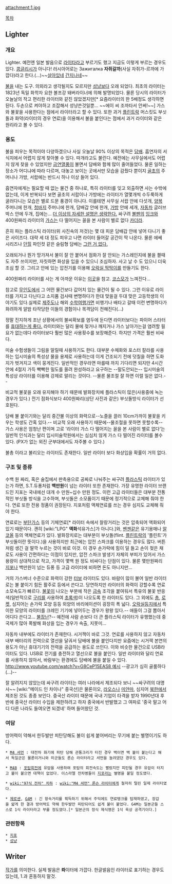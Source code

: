 attachment:1.jpg

[[목차]]

== Lighter == 

=== 개요 ===
Lighter. 예전엔 일본 발음으로 [[라이타]]라고 부르기도 했고 지금도 이렇게 부르는 경우도 있다. [[콩글리시]]가 아니다!
러시아어로는 Зажигалка '''자쥐갈까'''(사실 자쥐가-르까에 가깝다)라고 한다.(...)~~[[살아있네]] [[간지]]나네~~

[[불]]을 내는 도구. 의외라고 생각될지도 모르지만 [[성냥]]보다 오래 되었다. 최초의 라이터는 1823년 독일 화학자 요한 볼프강 돼버라이너에 의해 발명되었다. 물론 당시의 라이터가 오늘날의 작고 편리한 라이터와 같진 않았겠지만[* 요즘라이터의 한 5배정도 생각하면 된다. 두손으로 켜야하고 조잡해서 성냥쓴것일뿐... ~~에이 씨 조까타서 안써!~~] 가스와 불꽃을 사용한다는 점에서 라이터라고 할 수 있다. 또한 과거 [[플린트락]] 머스킷도 부싯돌과 화약(라이터의 경우 연료)을 이용해서 불을 붙인다는 점에서 과거 라이터와 같은 원리라고 볼 수 있다.


=== 용도 ===
불을 피우는 목적이야 다양하겠으나 사실 오늘날 90% 이상의 목적은 [[담배]]. 흡연자의 서식지에서 어렵지 않게 찾아볼 수 있다. 따개라고도 불린다. 예전에는 사무실에서도 어렵지 않게 찾을 수 있었지만 [[금연]]열풍이 불면서 담배와 함께 많이 줄어들었다. 물론 일하는 장소가 어디냐에 따라 다르며, 대놓고 보이는 곳에서만 모습을 감췄다 뿐이지 [[골초]]의 주머니나 가방, 서랍에는 반드시 하나 이상 들어 있다.

흡연자에게는 필요할 때 없는 물건 중 하나로, 특히 라이터를 잊고 외출하면 사는 수밖에 없는데, 이게 반복되다 보면 골초의 서랍이나 가방에는 라이터가 열몇개씩 수두룩하게 굴러다니는 모습은 별로 드문 풍경이 아니다. 이를테면 사무실 서랍 안에 다섯개, [[양복]] 주머니에 한개, [[청바지]] 주머니에 한개, 담배갑 안에 한개, [[가방]] 안에 세개, [[자동차]] 글러브박스 안에 두개, 집에는... [[더 이상의 자세한 설명은 생략한다.]] 싸구려 [[볼펜]]의 [[잉크]]와 400원짜리 라이터의 [[가스]]는 다 떨어지는 꼴을 본 사람이 별로 없다 [[카더라]].

흔히 파는 플라스틱 라이터(위 사진속의 저것)는 몇 대 피운 담배갑 안에 넣어 다니기 좋은 사이즈다. 대략 세 대 정도 피우고 나면 라이터 들어갈 공간이 딱 나온다. 물론 에쎄 시리즈나 [[던힐]] 파인컷 같은 슬림형 담배는 [[그런 거 없다.]]

오래되거나 뭔가 망가져서 불이 잘 안 붙어서 점화가 잘 안되는 가스레인지에 불을 켤때도 자주 쓰이지만, 자칫하면 화상을 입을 수 있으니 조심하자. 사고 날 수 도 있으니 더욱 조심 할 것. 그리고 안에 있는 압전기를 이용해 [[오락실 딱딱이]]를 만들기도 한다.

400원짜리 라이터를 사는 게 아까운 이유는 [http://kin.naver.com/qna/detail.nhn?d1id=5&dirId=506&docId=115916022&answerNo=1 이곳]을 참고. [[코스모]]가 느껴진다...

참고로 [[무인도]]에서 그 어떤 물건보다 값어치 있는 물건이 될 수 있다. 그런 이유로 라이터를 가지고 다닌다고 소지품 검사때 변명하다가 한대 맞을걸 두대 맞은 고등학생의 이야기도 있다.실제로 [[제주도]]나 해외 [[수학여행]]가면 비행기나 배타고 갈때 이런 변명하다가 화려하게 알밤 타작당한 이들의 경험이나 목격담이 전해진다(…)

정말 진지하게 조난 상황에서의 불씨확보를 염두에 둔다면 라이터보다는 파이어 스타터를 [http://blog.daum.net/abcde84/10 휴대하는게 좋다.] 라이터와는 달리 물에 젖거나 깨지거나 가스 날아가는걸 염려할 필요가 없는데다 라이터보다 훨씬 많은 사용횟수를 보장해준다. 하지만 가격은 훨씬 비싸다.

미술 수험생들이 그림을 말릴때 사용하기도 한다. 대부분 수체화와 포스터 칼라를 사용하는 입시미술의 특성상 물을 용제로 사용하는데 이게 건조되기 전에 덧칠을 하면 도화지가 벗겨지고 색이 뭉게진다. 일반적인 경우라면 마를때 까지 기다리면 되지만 4시간 안에 4절지 가득 빡빡한 밀도를 올려 완성하라고 요구하는 --말도안되는-- 입시미술의 특성상 라이터를 이용해 강제로 말리는 것이다. --물론 물조절 잘 하면 이럴 일은 없다.--

비교적 불꽃을 오래 유지해야 하기 때문에 발화장치에 플라스틱이 많은(사용중에 녹는경우가 있다.) 전기 점화식보다 400원짜리(상단 사진과 같은) 부싯돌방식 라이터가 선호된다. 

담배 불 붙이기와는 달리 중간불 이상의 화력으로--노즐을 끌러 10cm가까이 불꽃을 키우는 학생도 간혹 있다.-- 비교적 오래 사용하기 때문에--물조절을 못하면 못할수록-- 가스 사용은 엄청난 편이며 고로 '라이터 가스 다 떨어지는 꼴을 본 사람이 별로 없다'는 일반적 인식과는 달리 입시미술학원에서는 심심치 않게 가스 다 떨어진 라이터를 볼수 있다. (PX가 없는 외진 군부대에서도 자주볼 수 있다.)

불총 이라고 불리오는 라이터도 존재한다. 일반 라이터 보다 화상입을 확률이 거의 없다.
=== 구조 및 종류 ===
수백 원 짜리, 혹은 술집에서 판촉용으로 공짜로 나눠주는 싸구려 [[플라스틱]] 라이터가 있는가 하면, S.T.듀퐁처럼 '''백만원'''이 넘는 라이터 또한 존재한다. 가장 유명한 라이터 브랜드인 지포는 국내에선 대개 수 만원~십수 만원 정도. 이런 고급 라이터들은 대부분 전통적인 부싯돌 방식을 고수하며, 부싯돌은 소모품이기 때문에 정기적으로 교체해 줘야 한다. 연료 또한 전용 정품이 권장된다. 지포처럼 액체연료를 쓰는 경우 심지도 교체해 줘야 한다.

연료로는 [[부탄가스]] 등의 기체연료[* 라이터 속에서 찰랑거리는 것은 압축되어 액화되어 있기 때문이다. 괜히 [wiki:"LPG" '''액화'''석유가스]가 아니다.]와, [[벤젠]]같은 유기용매나 [[알코올]] 등의 액체연료가 있다. 발화장치로는 대부분이 부싯돌(flint. [[플린트락]]의 '플린트'가 부싯돌이란 뜻이다.)을 사용하지만 최근에는 압전 스파크를 이용하는 경우도 많다. 버튼처럼 생긴 걸 딸깍 누르는 것이 바로 이것. 이 경우 손가락에 힘이 덜 들고 손이 젖은 채로도 사용이 간편하다는 이점이 있지만, 압전 스파크 발생기 자체의 부피가 있어서 가스 용량이 상대적으로 작고, 가격이 몇백 원 정도 비싸다는 단점이 있다. 물론 몇만원짜리 [[지포]]나 백만원이 넘는 듀퐁 등 고급 라이터에 비하면 돈도 아니지만...

거의 가스버너 수준으로 화력이 강한 [[터보]] 라이터도 있다. 바람이 많이 불어 일반 라이터로는 불 붙이기 힘든 활주로 등에서 쓴다고. 당연하지만 라이터의 화력이 강할수록 연료 소모속도가 빠르다. [[불꽃]]이 나오는 부분에 작은 [[금속]] 조각을 붙여둬서 특유의 불꽃 반응색(일반적으로 [[구리]]를 사용하여 [[초록색]])이 나오도록 한 라이터도 있다. 그 외에도 [[총]], [[로켓]], 심지어는 손가락 모양 등등 외양의 바리에이션이 굉장히 폭 넓다. [[오락실]]등지에서 특이한 모양의 라이터를 크레인 기기에 넣어두는 경우가 왕왕 있다.-- 애들이 그걸 뽑아서 어디다 쓴다고... [[불장난]]?-- 예전에 사람 손보다 더 큰 플라스틱 라이터가 유행했는데 중국제가 많아 폭발해 화상을 입는 경우가 속출, 지못미...

자동차 내부에도 라이터가 존재한다. 시거잭이 바로 그것. 연료를 사용하지 않고 자동차 내부 배터리의 전력으로 열선을 달궈서 담배에 불을 붙인다지만 요즘에는 시거잭 본연의 용도가 아닌 휴대기기의 전력을 공급하는 용도로 쓰인다.
이와 비슷한 물건으로 USB라이터도 있다. USB로 전기를 충전하고 열선으로 불을 붙인다. 일반 라이터와 달리 연료를 사용하지 않아서, 바람부는 환경에도 담배에 불을 붙일 수 있다. [[http://www.youtube.com/watch?v=G8CeP15EAS8 예시]] --광고가 심히 골룸하다 (...)--

잘 알려지지 않았는데 싸구려 라이터는 여러 나라에서 제조되다 보니 ~~싸구려의 대명사~~ [wiki:"메이드 인 차이나" 중국산]은 물론이오, [[라오스]]나 [[미얀마]], 심지어 [[북한]]에서 제조된 것도 종종 보인다. 중국산 라이터 때문에 국내 기업이 타격을 받자 1990년대 후반에 중국산 라이터 수입을 제한하려고 하자 중국에서 반발했고 그 여파로 '중국 말고 어디 다른 나라도 들여오면 되겠네' 하며 들어왔던 것.

=== 여담 ===
방어력이 약해서 한두발만 피탄당해도 불이 쉽게 붙어버리는 무기에 붙는 별명이기도 하다.

 * [[M4 셔먼]] : 대전차 화기에 피탄 당해 관통크리가 터진 경우 백이면 백 불이 붙는다고 해서 독일군은 물론이거니와 미군들도 론슨 라이터라고 셔먼을 놀려댔던 경우도 있다.

 * [[M48]] : [[포탑]]회전에 유압을 사용하여 포탑의 회전속도는 빨랐지만 피탄될 경우 유압이 터지고 불이 붙으면 대책이 없었다. 이스라엘 전차병들이 [[지포]]라는 별명을 붙일 정도였다.

 * [[wiki:"97식 전차" 치하]] : [[wiki:"M4 셔먼" 론슨 라이터]]에게 철저히 털린 일제 라이터였다.

 * [[제로센]], [[G4M]] : 긴 항속거리를 획득하기 위해서 주익에도 연료탱크를 탑재하였고, 장갑을 얇게 한 결과 방어력도 약해 한두발만 피탄되어도 쉽게 불이 붙었다. G4M는 일본군들 스스로 1식 라이터라고 부를 정도였다.[* 일본군의 정식 제식명은 1식 육상 공격기이다.]

=== 관련항목 ===
 * [[지포]]
 * [[성냥]]

== Writer ==

[[작가]]를 의미한다. 실제 발음은 '''롸'''이터에 가깝다. 한글발음인 라이터로 표기하는 경우도 있는데, 1.과 혼동하지 말것.
